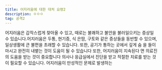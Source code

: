```yaml
---
title: 어지러움에 대한 대처 요령2
description: ㅇㅇㅇ
tag: 공격2
---
```


어지러움은 갑작스럽게 찾아올 수 있고, 때로는 불쾌하고 불안을 불러일으키는 증상일 수 있습니다.어지러움은 두통, 현기증, 식 은땀, 구토와 같은 증상들을 동반할 수 있으며, 일상생활에 큰 불편을 초래할 수 있습니다. 또한, 공기가 통하는 곳에서 깊게 숨 을 들이마시고 완전히 내뱉는 것이 도움이 될 수 있습니다 또한, 어지러움이 지속된다 면 의료진의 도움을 받는 것이 중요합니다 의사나 응급실에서 진단을 받고 적절한 치료를 받는 것이 필요할 수 있습니다. 어지러움이 만성적인 문제로 발생하는
